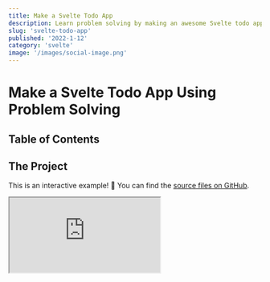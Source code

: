 ```yaml
---
title: Make a Svelte Todo App
description: Learn problem solving by making an awesome Svelte todo app as I guide you through my thought process
slug: 'svelte-todo-app'
published: '2022-1-12'
category: 'svelte'
image: '/images/social-image.png'
---
```


# Make a Svelte Todo App Using Problem Solving

## Table of Contents

## The Project

This is an interactive example! 🦄 You can find the [source files on GitHub](https://github.com/JoysOfCode/svelte-todo).

<Iframe
  title="Svelte Todo App"
  src="https://svelte-todo-list-app.netlify.app/"
/>

In the previous [Svelte For Beginners](https://joyofcode.xyz/svelte-for-beginners) post we learned Svelte fundamentals and now it's time to put what we learned into practice.

At the end I told you to go and build something but sometimes it's nice to have a friend to guide you through it. I also want to share my thought process instead of just making you do things because that's not a great way to learn and I'd rather you learn by working on things you care about.

I know from the title of the post some of you might be yawning 🥱 at the idea of yet another todo app but stick around!

This is just an excuse for us to learn more about how using Svelte might look in a real project and in another post I'm going to show you how to add tests to have more confidence your code works as expected. It's going to be awesome!

We're going to be making a todo list app based on [TodoMVC](https://todomvc.com/) which is one of my favorite examples when learning anything new because it teaches us everything we need to know about what we're trying to learn because everything you build includes creating, reading, updating and deleting content.

<blockquote>
  🖌️ Bob is here to help you out and let you know when you have to do something.
</blockquote>

<blockquote>
  🐿️ Peapod is a friend of Bob's and provides you with helpful information.
</blockquote>

## Learn From Reverse Engineering

I understand a lot of you might struggle with how to get started and I want you to know that's **normal**.

The more you work on things the more experience you have and your tool belt helps you solve more problems like Batman (ignoring striking fear in the hearts of criminals at night 🦇).

Let's say you were tasked to make something like [TodoMVC](https://todomvc.com/examples/vanilla-es6/). It might be intimidating at first but let's break everything into smaller parts. It's mostly a text input field adding what you just typed to the screen.

Focus on one step at a time. 👍️

One thing I would be distracted by is the animations when you complete a todo and notice if you double-click the todo you can edit it.

This might look complicated, right? 😱

Here is where I would open the browser developer tools with <kbd>Ctrl</kbd> + <kbd>Shift</kbd> + <kbd>I</kbd> and spend some time inspecting how it works.

<Image
  width={1053}
  height={704}
  src="/images/svelte-todo-app/todomvc-editing.webp"
  alt="TodoMVC editing a todo item"
/>

Huh? it's not bad as you thought! If you see it's just hiding the todo label and replacing it with a text input field of the same value if you're in the editing state.

This is such a great touch that might look complicated at first but if you spend time figuring out how it works you can see it's not that complicated.

Next thing I would do to learn how it works is to copy the HTML and CSS. You don't even need JavaScript because you can just use fake data in the markup.

In fact you can even disable the styles on the page by removing the `<head>` so you can focus on how it works.

If we did this before we would immediately see through the magic trick. 🪄

<Image
  width={1053}
  height={704}
  src="/images/svelte-todo-app/todomvc-without-styles.webp"
  alt="TodoMVC todo list markup without styles"
/>

This can be great fun! Instead of getting overwhelmed by everything observe how it works and write it down as a todo list (I know 🤭).

- **Add todo**
  - [ ] Input should be focused when page loads
  - [ ] Only show add todo if there are no other todos
  - [ ] After adding todo clear and focus input
  - [ ] Only show mark todos as completed if there are todos
  - [ ] Use enter to add todo
  - [ ] Mark todo as completed
  - [ ] Mark all todos as completed
  - [ ] Mark all todos as uncompleted
- **Remove todo**
  - [ ] Hovering over a todo shows the option to remove it
- **Edit todo**
  - [ ] Using **Escape** and **Enter** saves the edit
  - [ ] When focus leaves input save todo
- **Show how many todos are left**
  - [ ] Use **item** when there's a single todo and **items** for many
- **Filter todos**
  - [ ] All, Active, Completed
  - [ ] Highlight selected filter
- **Clear completed todos**
  - [ ] Show only when there is at least one completed todo
- [ ] **Add persistent storage**

## Project Setup

We're going to use [Vite](https://vitejs.dev/) which is a fast and simple build tool with a lot of presets for different frameworks so we can focus on Svelte instead of configuring things.

I'm going to be using [VS Code](https://code.visualstudio.com/) as my editor (you're going to need the [Svelte for VS Code extension](https://marketplace.visualstudio.com/items?itemName=svelte.svelte-vscode)) but you can use a web based editor like [CodeSandbox](https://codesandbox.io/) which is great if you're on a potato 🥔 — in that case just pick the Svelte preset and you're good.

🖌️ In your terminal create the Vite project and pick Svelte with TypeScript.

```shell:terminal {showLineNumbers}
npm init vite@latest
```

```shell:terminal {showLineNumbers}
✔ Project name: … svelte-todo
✔ Package name: … svelte-todo
? Select a framework: › - Use arrow-keys. Return to submit.
    vanilla
    vue
    react
    preact
    lit
❯   svelte
```

I'm going to use Svelte with TypeScript so select `svelte-ts` but it's purely optional. When you see types you can simply ignore them.

```shell:terminal {showLineNumbers}
? Select a variant: › - Use arrow-keys. Return to submit.
    svelte
❯   svelte-ts
```

Don't forget to install the packages.

```shell:terminal {showLineNumbers}
npm i
```

This is the brief rundown of the folder structure:

- **dist** is the build output (you're not going to see it until your run `npm run build`)
- **public** is where you keep your public files such as images and your favicon
- **src** is where you keep your source files

🖌️ Remove these things because we don't need them:

- **.vscode**
- **/src/assets**
- **/src/lib**

🖌️ Inside **App.svelte** remove everything.

```html:src/App.svelte {showLineNumbers}
<h1>Hello, World 👋</h1>
```

If you run the project and visit http://localhost:3000/ you should see "Hello, World 👋" on the screen. If you want you can also change the title of the page inside `index.html`.

```shell:terminal {showLineNumbers}
npm run dev
```

## Path Alias

Before we continue let's set up a **path alias** so we can import files using `$root` which means the root of our project so if you have nested imports you don't have to do `../../Component.svelte` gymnastics.

You can set up as many of path aliases as you want for example `$components`, `$styles` and so on but I prefer to keep it simple. I'm using the `$` prefix because that's what [SvelteKit](https://kit.svelte.dev/) uses.

🖌️ Change `vite.config.js`.

```js:vite.config.js {3,7-11} {showLineNumbers}
import { defineConfig } from 'vite'
import { svelte } from '@sveltejs/vite-plugin-svelte'
import path from 'path'

export default defineConfig({
  plugins: [svelte()],
  resolve: {
    alias: {
      $root: path.resolve('./src'),
    },
  },
})
```

🖌️ If you're using TypeScript we also need to let the TypeScript compiler know about this.

```json:tsconfig.json {10-13} {showLineNumbers}
{
  "extends": "@tsconfig/svelte/tsconfig.json",
  "compilerOptions": {
    "target": "esnext",
    "useDefineForClassFields": true,
    "module": "esnext",
    "resolveJsonModule": true,
    "allowJs": true,
    "checkJs": true,
    "baseUrl": ".",
    "paths": {
      "$root/*": ["./src/*"]
    }
  },
  "include": ["src/**/*.d.ts", "src/**/*.ts", "src/**/*.js", "src/**/*.svelte"]
}
```

## Global Styles

🖌️ Add a `global.css` file that includes a CSS reset, CSS variables, some utilities and focus styles.

<details>
	<summary>src/styles/global.css</summary>
	```css:src/styles/global.css {showLineNumbers}
	@import url('https://fonts.googleapis.com/css2?family=Inter:wght@300;400;700&display=swap');
	
	*,
	*::before,
	*::after {
	  margin: 0;
	  padding: 0;
	  box-sizing: border-box;
	}
	
	:root {
	  --sans-serif: 'Inter', sans-serif;
	
	  --color-bg: hsl(220, 20%, 14%);
	  --color-text: hsl(0, 0%, 2%);
	  --color-title: hsl(357, 49%, 48%);
	  --color-highlight: hsl(0, 33%, 64%);
	  --color-gray-28: hsl(0, 0%, 28%);
	  --color-gray-58: hsl(0, 0%, 58%);
	  --color-gray-90: hsl(0, 0%, 90%);
	
	  --font-24: 1.5rem;
	  --font-32: 2rem;
	  --font-80: 5rem;
	
	  --spacing-4: 0.25rem;
	  --spacing-8: 0.5rem;
	  --spacing-16: 1rem;
	
	  --shadow-1: hsl(0, 0%, 0%, 0.1);
	
	  --radius-base: 4px;
	}
	
	html,
	body {
	  height: 100%;
	}
	
	body {
	  display: grid;
	  place-content: center;
	  font-family: var(--sans-serif);
	  font-weight: 300;
	  line-height: 1.4;
	  background-color: var(--color-bg);
	  color: var(--color-text);
	}
	
	label,
	input,
	button {
	  font-family: inherit;
	  font-weight: inherit;
	  line-height: inherit;
	  color: inherit;
	}
	
	button {
	  background: none;
	  border: 0;
	  cursor: pointer;
	}
	
	.hidden {
	  visibility: hidden;
	}
	
	:focus,
	.toggle:focus + label,
	.toggle-all:focus + label {
	  box-shadow: 0 0 2px 2px var(--color-highlight);
	  outline: 0;
	}
	```
</details>

You can include the styles inside `index.html` but you wouldn't benefit from HMR (hot module reload) meaning you won't see updates instantly as you make changes so let's include the styles inside `App.svelte`.

```html:src/App.svelte {2} {showLineNumbers}
<script lang="ts">
	import '$root/styles/global.css'
</script>

<h1>Hello, World 👋</h1>
```

Path aliases are awesome! 😄

## Adding The Markup

I prefer to keep everything inside one file until it becomes hard to manage. We're going to keep everything inside `Todos.svelte` until I conveniently need to split things up for the sake of the tutorial.

First let's create a `Todos.svelte` file in `src/components` and then import it in `App.svelte`.

🖌️ Inside `Todos.svelte` add this markup.

```html:src/components/Todos.svelte {showLineNumbers}
<main>
  <h1 class="title">todos</h1>

  <section class="todos">
    <form>
      <input type="checkbox" id="toggle-all" class="toggle-all" />
      <label aria-label="Mark all as complete" for="toggle-all">
        Mark all as complete
      </label>

      <input
        id="new-todo"
        class="new-todo"
        placeholder="What needs to be done?"
        type="text"
        autofocus
      />
    </form>

    <ul class="todo-list">
      <li class="todo">
        <div class="todo-item">
          <div>
            <input id="todo" class="toggle" type="checkbox" />
            <label aria-label="Check todo" class="todo-check" for="todo" />
          </div>
          <span class="todo-text">Todo 1</span>
          <button aria-label="Remove todo" class="remove" />
        </div>

        <!-- <input class="edit" type="text" autofocus /> -->
      </li>
    </ul>

    <div class="actions">
      <span class="todo-count">0 left</span>
      <div class="filters">
        <button class="filter">All</button>
        <button class="filter">Active</button>
        <button class="filter">Completed</button>
      </div>
      <button class="clear-completed">Clear completed</button>
    </div>
  </section>
</main>
```

🖌️ Add the styles for `Todos.svelte`.

<details>
	<summary>Todos.svelte</summary>
	```html:App.svelte {showLineNumbers}
	<style>
		 /* Todos */
	
			.title {
				font-size: var(--font-80);
				font-weight: inherit;
				text-align: center;
				color: var(--color-title);
			}
		
			.todos {
				--width: 500px;
				--todos-bg: hsl(0 0% 98%);
				--todos-text: hsl(220 20% 14%);
		
				width: var(--width);
				color: var(--todos-text);
				background-color: var(--todos-bg);
				border-radius: var(--radius-base);
				border: 1px solid var(--color-gray-90);
				box-shadow: 0 0 4px var(--shadow-1);
			}
		
			.todo-list {
				list-style: none;
			}
		
			.actions {
				position: relative;
				display: flex;
				align-items: center;
				justify-content: space-between;
				padding: var(--spacing-8) var(--spacing-16);
				font-size: 0.9rem;
				border-top: 1px solid var(--color-gray-90);
			}
		
			.actions:before {
				content: '';
				height: 40px;
				position: absolute;
				right: 0;
				bottom: 0;
				left: 0;
				box-shadow: 0 1px 1px hsla(0, 0%, 0%, 0.2), 0 8px 0 -3px hsl(0, 0%, 96%),
					0 9px 1px -3px hsla(0, 0%, 0%, 0.2), 0 16px 0 -6px hsl(0, 0%, 96%),
					0 17px 2px -6px hsla(0, 0%, 0%, 0.2);
				z-index: -1;
			}
		
			/* Add todo */
		
			.toggle-all {
				width: 1px;
				height: 1px;
				position: absolute;
				opacity: 0;
			}
		
			.toggle-all + label {
				position: absolute;
				font-size: 0;
			}
		
			.toggle-all + label:before {
				content: '❯';
				display: block;
				padding: var(--spacing-16);
				font-size: var(--font-24);
				color: var(--color-gray-58);
				transform: rotate(90deg);
			}
		
			.toggle-all:checked + label:before {
				color: var(--color-gray-28);
			}
		
			.new-todo {
				width: 100%;
				padding: var(--spacing-16);
				padding-left: 60px;
				font-size: var(--font-24);
				border: none;
				border-bottom: 1px solid var(--shadow-1);
			}
		
			/* Todo */
		
			.todo {
				font-size: var(--font-24);
				font-weight: 400;
				border-bottom: 1px solid #ededed;
			}
		
			.todo:last-child {
				border-bottom: none;
			}
		
			.todo-check,
			.todo-text {
				display: block;
				padding: var(--spacing-16);
				color: var(--color-gray-28);
				transition: color 0.4s;
			}
		
			.todo-check {
				border-radius: 100%;
			}
		
			.completed {
				color: var(--color-gray-58);
				text-decoration: line-through;
			}
		
			.todo-item {
				position: relative;
				display: flex;
				align-items: center;
				padding: 0 var(--spacing-8);
			}
		
			.editing .todo-item {
				display: none;
			}
		
			.edit {
				width: 100%;
				padding: var(--spacing-8);
				font-size: var(--font-24);
				border: 1px solid #999;
				border-radius: var(--radius-base);
				box-shadow: inset 0 -1px 5px 0 var(--shadow-1);
			}
		
			.toggle {
				position: absolute;
				top: 26px;
				left: 13px;
				transform: scale(2);
				opacity: 0;
			}
		
			.toggle + label {
				background-image: url('data:image/svg+xml;utf8,%3Csvg%20xmlns%3D%22http%3A//www.w3.org/2000/svg%22%20width%3D%2240%22%20height%3D%2240%22%20viewBox%3D%22-10%20-18%20100%20135%22%3E%3Ccircle%20cx%3D%2250%22%20cy%3D%2250%22%20r%3D%2250%22%20fill%3D%22none%22%20stroke%3D%22%23949494%22%20stroke-width%3D%223%22/%3E%3C/svg%3E');
				background-repeat: no-repeat;
				background-position: 84% 50%;
			}
		
			.toggle:checked + label {
				background-image: url('data:image/svg+xml;utf8,%3Csvg%20xmlns%3D%22http%3A%2F%2Fwww.w3.org%2F2000%2Fsvg%22%20width%3D%2240%22%20height%3D%2240%22%20viewBox%3D%22-10%20-18%20100%20135%22%3E%3Ccircle%20cx%3D%2250%22%20cy%3D%2250%22%20r%3D%2250%22%20fill%3D%22none%22%20stroke%3D%22%2359A193%22%20stroke-width%3D%223%22%2F%3E%3Cpath%20fill%3D%22%233EA390%22%20d%3D%22M72%2025L42%2071%2027%2056l-4%204%2020%2020%2034-52z%22%2F%3E%3C%2Fsvg%3E');
			}
		
			.remove {
				display: none;
				margin-left: auto;
				font-size: var(--font-32);
				color: var(--color-gray-58);
				transition: color 0.2s ease-out;
			}
		
			.remove:hover {
				color: var(--color-highlight);
			}
		
			.remove:after {
				content: '×';
			}
		
			.todo:hover .remove {
				display: block;
			}
		
			/* Filters */
		
			.filters {
				display: flex;
				gap: var(--spacing-4);
				list-style: none;
			}
		
			.filter {
				text-transform: capitalize;
				padding: var(--spacing-4) var(--spacing-8);
				border: 1px solid transparent;
				border-radius: var(--radius-base);
			}
		
			.filter:hover {
				border: 1px solid var(--color-highlight);
			}
		
			.selected {
				border-color: var(--color-highlight);
			}
		</style>
	```
</details>

🖌️ Update `App.svelte`.

```html:App.svelte {2,6} {showLineNumbers}
<script lang="ts">
  import Todos from '$root/components/Todos.svelte'
  import '$root/styles/global.css'
</script>

<Todos />
```

I named the sections in the styles so it's easier for you to know what to move later into components.

If you notice we already checked some of the items from the list such as the input being focused when the page loads and because we're using a `<form>` we can use <kbd>Enter</kbd> to submit.

The use of `autofocus` is discouraged because it's bad for accessibility but in this case we only have one area of the page we're using.

If you're using a linter and your editor is complaining at you for using `autofocus` as it should you can disable the rule.

```html:App.svelte {showLineNumbers}
<!-- svelte-ignore a11y-autofocus -->
<input class="edit" type="text" autofocus />
```

## Showing List of Todos

🖌️ Let's use some fake data inside `Todos.svelte` to have something to work with and loop over the todo list.

```html:src/components/Todos.svelte {2,4-10,33-55} {showLineNumbers}
<script lang="ts">
	import type { ITodo } from '$root/types/todo'

  // state
  let todos: ITodo[] = [
    { id: '1e4a59703af84', text: 'Todo 1', completed: true },
    { id: '9e09bcd7b9349', text: 'Todo 2', completed: false },
    { id: '9e4273a51a37c', text: 'Todo 3', completed: false },
    { id: '53ae48bf605cc', text: 'Todo 4', completed: false },
  ]
</script>

<main>
  <h1 class="title">todos</h1>

  <section class="todos">
    <form>
      <input type="checkbox" id="toggle-all" class="toggle-all" />
      <label aria-label="Mark all as complete" for="toggle-all">
        Mark all as complete
      </label>

      <input
        id="new-todo"
        class="new-todo"
        placeholder="What needs to be done?"
        type="text"
        autofocus
      />
    </form>

    <ul class="todo-list">
      {#each todos as todo (todo.id)}
        <li class="todo">
          <div class="todo-item">
            <div>
              <input
                checked={todo.completed}
                id="todo"
                class="toggle"
                type="checkbox"
              />
              <label
								aria-label="Check todo"
								class="todo-check"
								for="todo"
							/>
            </div>
            <span class="todo-text">{todo.text}</span>
            <button aria-label="Remove todo" class="remove" />
          </div>

          <!-- <input class="edit" type="text" autofocus /> -->
        </li>
      {/each}
    </ul>

    <div class="actions">
      <span class="todo-count">0 left</span>
      <div class="filters">
        <button class="filter">All</button>
        <button class="filter">Active</button>
        <button class="filter">Completed</button>
      </div>
      <button class="clear-completed">Clear completed</button>
    </div>
  </section>
</main>

<!-- ... -->
```

🖌️ Create the types in `src/types/todo.ts`.

```ts:src/types/todo.ts {showLineNumbers}
export interface ITodo {
  id: string
  text: string
  completed: boolean
}
```

If you don't want to use TypeScript just ignore the types! 👍️

<Image
  width={946}
  height={672}
  src="/images/svelte-todo-app/todos-list.webp"
  alt="Showing list of todo items"
/>

You should see a list of todo items.

If you want to you can add `$: console.log(todos)` inside `Todos.svelte` to see the values update when you change them so it's easier to see what's going on in the future.

## Adding Todo Items

🖌️ First let's create a `AddTodo.svelte` file in `src/components` and move the markup and styles for it from `Todos.svelte`.

```html:src/components/AddTodo.svelte {showLineNumbers}
<form>
  <input type="checkbox" id="toggle-all" class="toggle-all" />
  <label aria-label="Mark all as complete" for="toggle-all">
    Mark all as complete
  </label>

  <input
    id="new-todo"
    class="new-todo"
    placeholder="What needs to be done?"
    type="text"
    autofocus
  />
</form>

<style>
  .toggle-all {
    width: 1px;
    height: 1px;
    position: absolute;
    opacity: 0;
  }

  .toggle-all + label {
    position: absolute;
    font-size: 0;
  }

  .toggle-all + label:before {
    content: '❯';
    display: block;
    padding: var(--spacing-16);
    font-size: var(--font-24);
    color: var(--color-gray-58);
    transform: rotate(90deg);
  }

  .toggle-all:checked + label:before {
    color: var(--color-gray-28);
  }

  .new-todo {
    width: 100%;
    padding: var(--spacing-16);
    padding-left: 60px;
    font-size: var(--font-24);
    border: none;
    border-bottom: 1px solid var(--shadow-1);
  }
</style>
```

`AddTodo.svelte` is going take a couple of props:

- **addTodo** function that takes a todo and updates the todo list in
- **toggleCompleted** function that's going to toggle the completion of the todos
- **todosAmount** so we know the todos count to show and hide marking the todos as completed

We're also going to use `todosAmount` to show the information and options for the todo items only if there are todo items.

Parts of our application depend on the same values such as `todos` and `todosAmount` but in the future you can use a Svelte store if you want.

🖌️ Let's keep it simple and define what we need inside `Todos.svelte` and simply pass the props to `AddTodo.svelte`.

```html:src/components/Todos.svelte {4,14-39,45,47,83} {showLineNumbers}
<script lang="ts">
  import type { ITodo } from '$root/types/todo'

  import AddTodo from './AddTodo.svelte'

  // state
  let todos: ITodo[] = [
    { id: '1e4a59703af84', text: 'Todo 1', completed: true },
    { id: '9e09bcd7b9349', text: 'Todo 2', completed: false },
    { id: '9e4273a51a37c', text: 'Todo 3', completed: false },
    { id: '53ae48bf605cc', text: 'Todo 4', completed: false },
  ]

  // computed
  $: todosAmount = todos.length

  // methods
  function generateRandomId(): string {
		return Math.random().toString(16).slice(2)
  }

  function addTodo(todo: string): void {
    let newTodo: ITodo = {
      id: generateRandomId(),
      text: todo,
      completed: false,
    }
    todos = [...todos, newTodo]
  }

  function toggleCompleted(event: MouseEvent): void {
    let { checked } = event.target as HTMLInputElement

    todos = todos.map((todo) => ({
      ...todo,
      completed: checked,
    }))
  }
</script>

<main>
  <h1 class="title">todos</h1>

  <section class="todos">
    <AddTodo {addTodo} {toggleCompleted} {todosAmount} />

    {#if todosAmount}
      <ul class="todo-list">
        {#each todos as todo (todo.id)}
          <li class="todo">
            <div class="todo-item">
              <div>
                <input
                  checked={todo.completed}
                  id="todo"
                  class="toggle"
                  type="checkbox"
                />
                <label
                  aria-label="Check todo"
                  class="todo-check"
                  for="todo"
                />
              </div>
              <span class="todo-text">{todo.text}</span>
              <button aria-label="Remove todo" class="remove" />
            </div>

            <!-- <input class="edit" type="text" autofocus /> -->
          </li>
        {/each}
      </ul>

      <div class="actions">
        <span class="todo-count">0 left</span>
        <div class="filters">
          <button class="filter">All</button>
          <button class="filter">Active</button>
          <button class="filter">Completed</button>
        </div>
        <button class="clear-completed">Clear completed</button>
      </div>
    {/if}
  </section>
</main>

<!-- ... -->
```

We're going to bind the input value to `todo` so we can clear the input after we submit a todo with `handleSubmit`.

The form right now submits and reloads the page so we need to prevent the default behavior and we don't want to show the option to mark todos as completed if there are no todos.

🖌️ Update `AddTodo.svelte`.

```html:src/components/AddTodo.svelte {1-16,18,19,21,29,32} {showLineNumbers}
<script lang="ts">
  type AddTodoType = (todo: string) => void
  type ToggleCompletedType = (event: MouseEvent) => void
  type TodosAmountType = number

  export let addTodo: AddTodoType
  export let toggleCompleted: ToggleCompletedType
  export let todosAmount: TodosAmountType

  let todo = ''

  function handleSubmit() {
    addTodo(todo)
    todo = ''
  }
</script>

<form on:submit|preventDefault={handleSubmit}>
	{#if todosAmount > 0}
    <input
      on:click={toggleCompleted}
      type="checkbox"
      id="toggle-all"
      class="toggle-all"
    />
	  <label aria-label="Mark all as complete" for="toggle-all">
	    Mark all as complete
	  </label>
	{/if}

  <input
		bind:value={todo}
    id="new-todo"
    class="new-todo"
    placeholder="What needs to be done?"
    type="text"
    autofocus
  />
</form>

<!-- ... -->
```

That's it! 🥳

## Completing Todo Items

Before we create the `Todo.svelte` component we need to create the methods inside `Todos.svelte` we're going to pass as props:

- **todo** is going to be passed from looping over the todo list
- **completeTodo** function that's going to take the `id` of the todo and toggle it's completion

🖌️ Update `Todos.svelte`.

```html:src/components/Todos.svelte {5,41-48,60} {showLineNumbers}
<script lang="ts">
  import type { ITodo } from '$root/types/todo'

  import AddTodo from './AddTodo.svelte'
  import Todo from './Todo.svelte'

  // state
  let todos: ITodo[] = [
    { id: '1e4a59703af84', text: 'Todo 1', completed: true },
    { id: '9e09bcd7b9349', text: 'Todo 2', completed: false },
    { id: '9e4273a51a37c', text: 'Todo 3', completed: false },
    { id: '53ae48bf605cc', text: 'Todo 4', completed: false },
  ]

  // computed
  $: todosAmount = todos.length

  // methods
  function generateRandomId(): string {
    return Math.random().toString(16).slice(2)
  }

  function addTodo(todo: string): void {
    let newTodo: ITodo = {
      id: generateRandomId(),
      text: todo,
      completed: false,
    }
    todos = [...todos, newTodo]
  }

  function toggleCompleted(event: MouseEvent): void {
    let { checked } = event.target as HTMLInputElement

    todos = todos.map((todo) => ({
      ...todo,
      completed: checked,
    }))
  }

  function completeTodo(id: string): void {
    todos = todos.map((todo) => {
      if (todo.id === id) {
        todo.completed = !todo.completed
      }
      return todo
    })
  }
</script>

<main>
  <h1 class="title">todos</h1>

  <section class="todos">
    <AddTodo {addTodo} {toggleCompleted} {todosAmount} />

    {#if todosAmount}
      <ul class="todo-list">
        {#each todos as todo (todo.id)}
          <Todo {todo} {completeTodo} />
        {/each}
      </ul>

      <div class="actions">
        <span class="todo-count">0 left</span>
        <div class="filters">
          <button class="filter">All</button>
          <button class="filter">Active</button>
          <button class="filter">Completed</button>
        </div>
        <button class="clear-completed">Clear completed</button>
      </div>
    {#if}
  </section>
</main>

<!-- ... -->
```

🖌️ Create a `Todo.svelte` file under `src/components` and move the markup and styles from `Todos.svelte` there and add the props along with types.

```html:src/components/Todo.svelte {showLineNumbers}
<script lang="ts">
  import type { ITodo } from '$root/types/todo'

  type CompleteTodoType = (id: string) => void

  export let todo: ITodo
  export let completeTodo: CompleteTodoType
</script>

<li class="todo">
  <div class="todo-item">
    <div>
      <input
        checked={todo.completed}
        id="todo"
        class="toggle"
        type="checkbox"
      />
      <label
				aria-label="Check todo"
				class="todo-check"
				for="todo"
			/>
    </div>
    <span class="todo-text">{todo.text}</span>
    <button aria-label="Remove todo" class="remove" />
  </div>

  <!-- <input class="edit" type="text" autofocus /> -->
</li>

<style>
  .todo {
    font-size: var(--font-24);
    font-weight: 400;
    border-bottom: 1px solid #ededed;
  }

  .todo:last-child {
    border-bottom: none;
  }

  .todo-check,
  .todo-text {
    display: block;
    padding: var(--spacing-16);
    color: var(--color-gray-28);
    transition: color 0.4s;
  }

  .todo-check {
    border-radius: 100%;
  }

  .completed {
    color: var(--color-gray-58);
    text-decoration: line-through;
  }

  .todo-item {
    position: relative;
    display: flex;
    align-items: center;
    padding: 0 var(--spacing-8);
  }

  .editing .todo-item {
    display: none;
  }

  .edit {
    width: 100%;
    padding: var(--spacing-8);
    font-size: var(--font-24);
    border: 1px solid #999;
    border-radius: var(--radius-base);
    box-shadow: inset 0 -1px 5px 0 var(--shadow-1);
  }

  .toggle {
    position: absolute;
    top: 26px;
    left: 13px;
    transform: scale(2);
    opacity: 0;
  }

  .toggle + label {
    background-image: url('data:image/svg+xml;utf8,%3Csvg%20xmlns%3D%22http%3A//www.w3.org/2000/svg%22%20width%3D%2240%22%20height%3D%2240%22%20viewBox%3D%22-10%20-18%20100%20135%22%3E%3Ccircle%20cx%3D%2250%22%20cy%3D%2250%22%20r%3D%2250%22%20fill%3D%22none%22%20stroke%3D%22%23949494%22%20stroke-width%3D%223%22/%3E%3C/svg%3E');
    background-repeat: no-repeat;
    background-position: 84% 50%;
  }

  .toggle:checked + label {
    background-image: url('data:image/svg+xml;utf8,%3Csvg%20xmlns%3D%22http%3A%2F%2Fwww.w3.org%2F2000%2Fsvg%22%20width%3D%2240%22%20height%3D%2240%22%20viewBox%3D%22-10%20-18%20100%20135%22%3E%3Ccircle%20cx%3D%2250%22%20cy%3D%2250%22%20r%3D%2250%22%20fill%3D%22none%22%20stroke%3D%22%2359A193%22%20stroke-width%3D%223%22%2F%3E%3Cpath%20fill%3D%22%233EA390%22%20d%3D%22M72%2025L42%2071%2027%2056l-4%204%2020%2020%2034-52z%22%2F%3E%3C%2Fsvg%3E');
  }

  .remove {
    display: none;
    margin-left: auto;
    font-size: var(--font-32);
    color: var(--color-gray-58);
    transition: color 0.2s ease-out;
  }

  .remove:hover {
    color: var(--color-highlight);
  }

  .remove:after {
    content: '×';
  }

  .todo:hover .remove {
    display: block;
  }
</style>
```

Inside `Todo.svelte` we're going to listen for changes when a user checks the checkbox and mark the todo as completed by passing the todo `id` to `completeTodo`.

We're also going to use the `class:` directive to apply a `.completed` class if the todo is completed.

<blockquote>
  🐿️ If you're wondering about why we use the anonymous function `() =>
  completeTodo(todo.id)` syntax and not just invoke `completeTodo(todo.id)` it's
  because it would invoke the function immediately and run only once.
</blockquote>

🖌️ Update `Todo.svelte` to reflect the changes.

```html:src/components/Todo.svelte {14,26} {showLineNumbers}
<script lang="ts">
  import type { ITodo } from '$root/types/todo'

  type CompleteTodoType = (id: string) => void

  export let todo: ITodo
  export let completeTodo: CompleteTodoType
</script>

<li class="todo">
  <div class="todo-item">
    <div>
      <input
        on:change={() => completeTodo(todo.id)}
        checked={todo.completed}
        id="todo"
        class="toggle"
        type="checkbox"
      />
      <label
				aria-label="Check todo"
				class="todo-check"
				for="todo"
			/>
    </div>
    <span class:completed={todo.completed} class="todo-text">
      {todo.text}
    </span>
    <button aria-label="Remove todo" class="remove" />
  </div>

  <!-- <input class="edit" type="text" autofocus /> -->
</li>

<!-- ... -->
```

That's it, great job! 👍️

## Removing Todo Items

🖌️ Inside `Todos.svelte` add the method for removing the todo and pass it to `Todo.svelte`.

```html:src/components/Todos.svelte {50-52,64} {showLineNumbers}
<script lang="ts">
  import type { ITodo } from '$root/types/todo'

  import AddTodo from './AddTodo.svelte'
  import Todo from './Todo.svelte'

  // state
  let todos: ITodo[] = [
    { id: '1e4a59703af84', text: 'Todo 1', completed: true },
    { id: '9e09bcd7b9349', text: 'Todo 2', completed: false },
    { id: '9e4273a51a37c', text: 'Todo 3', completed: false },
    { id: '53ae48bf605cc', text: 'Todo 4', completed: false },
  ]

  // computed
  $: todosAmount = todos.length

  // methods
  function generateRandomId(): string {
    return Math.random().toString(16).slice(2)
  }

  function addTodo(todo: string): void {
    let newTodo: ITodo = {
      id: generateRandomId(),
      text: todo,
      completed: false,
    }
    todos = [...todos, newTodo]
  }

  function toggleCompleted(event: MouseEvent): void {
    let { checked } = event.target as HTMLInputElement

    todos = todos.map((todo) => ({
      ...todo,
      completed: checked,
    }))
  }

  function completeTodo(id: string): void {
    todos = todos.map((todo) => {
      if (todo.id === id) {
        todo.completed = !todo.completed
      }
      return todo
    })
  }

  function removeTodo(id: string): void {
    todos = todos.filter((todo) => todo.id !== id)
  }
</script>

<main>
  <h1 class="title">todos</h1>

  <section class="todos">
    <AddTodo {addTodo} {toggleCompleted} {todosAmount} />

    {#if todosAmount}
      <ul class="todo-list">
        {#each todos as todo (todo.id)}
          <Todo {todo} {completeTodo} {removeTodo} />
        {/each}
      </ul>

      <div class="actions">
        <span class="todo-count">0 left</span>
        <div class="filters">
          <button class="filter">All</button>
          <button class="filter">Active</button>
          <button class="filter">Completed</button>
        </div>
        <button class="clear-completed">Clear completed</button>
      </div>
    {/if}
  </section>
</main>

<!-- ... -->
```

🖌️ In `Todo.svelte` we need to take in the prop and wire up the event to the button.

```html:src/components/Todo.svelte {5,9,29} {showLineNumbers}
<script lang="ts">
  import type { ITodo } from '$root/types/todo'

  type CompleteTodoType = (id: string) => void
  type RemoveTodoType = (id: string) => void

  export let todo: ITodo
  export let completeTodo: CompleteTodoType
  export let removeTodo: RemoveTodoType
</script>

<li class="todo">
  <div class="todo-item">
    <div>
      <input
        on:change={() => completeTodo(todo.id)}
        checked={todo.completed}
        id="todo"
        class="toggle"
        type="checkbox"
      />
      <label aria-label="Check todo" class="todo-check" for="todo" />
    </div>
    <span class:completed={todo.completed} class="todo-text">
      {todo.text}
    </span>
    <button
      aria-label="Remove todo"
      on:click={() => removeTodo(todo.id)}
      class="remove"
    />
  </div>

  <!-- <input class="edit" type="text" autofocus /> -->
</li>

<!-- ... -->
```

That's it! 🥳

## Editing Todo Items

I'm surprised how many posts and tutorials show you the steps up to now but ignore the most important part which is editing the todo but I'm never going to give you up, let you down, run around and desert you.

We're going to create a function that takes in the todo `id` to find the todo and a `newTodo` text to replace it's content.

🖌️ Inside `Todos.svelte` we need to add the `editTodo` method and pass it to `Todo.svelte`.

```html:src/components/Todos.svelte {54-57,69} {showLineNumbers}
<script lang="ts">
  import type { ITodo } from '$root/types/todo'

	import AddTodo from './AddTodo.svelte'
  import Todo from './Todo.svelte'

  // state
  let todos: ITodo[] = [
    { id: '1e4a59703af84', text: 'Todo 1', completed: true },
    { id: '9e09bcd7b9349', text: 'Todo 2', completed: false },
    { id: '9e4273a51a37c', text: 'Todo 3', completed: false },
    { id: '53ae48bf605cc', text: 'Todo 4', completed: false },
  ]

  // computed
  $: todosAmount = todos.length

  // methods
  function generateRandomId(): string {
    return Math.random().toString(16).slice(2)
  }

  function addTodo(todo: string): void {
    let newTodo: ITodo = {
      id: generateRandomId(),
      text: todo,
      completed: false,
    }
    todos = [...todos, newTodo]
  }

  function toggleCompleted(event: MouseEvent): void {
    let { checked } = event.target as HTMLInputElement

    todos = todos.map((todo) => ({
      ...todo,
      completed: checked,
    }))
  }

  function completeTodo(id: string): void {
    todos = todos.map((todo) => {
      if (todo.id === id) {
        todo.completed = !todo.completed
      }
      return todo
    })
  }

  function removeTodo(id: string): void {
    todos = todos.filter((todo) => todo.id !== id)
  }

  function editTodo(id: string, newTodo: string): void {
    let currentTodo = todos.findIndex((todo) => todo.id === id)
    todos[currentTodo].text = newTodo
  }
</script>

<main>
  <h1 class="title">todos</h1>

  <section class="todos">
    <AddTodo {addTodo} {toggleCompleted} {todosAmount} />

    {#if todosAmount}
      <ul class="todo-list">
        {#each todos as todo (todo.id)}
          <Todo {todo} {completeTodo} {removeTodo} {editTodo} />
        {/each}
      </ul>

      <div class="actions">
        <span class="todo-count">0 left</span>
        <div class="filters">
          <button class="filter">All</button>
          <button class="filter">Active</button>
          <button class="filter">Completed</button>
        </div>
        <button class="clear-completed">Clear completed</button>
      </div>
    {/if}
  </section>
</main>

<!-- ... -->
```

For editing the todo item we're going to have an `editing` state and `toggleEdit` function together with a couple of methods for handling updating the todo:

- **handleEdit** is going to be responsible for editing the todo and registering if the user pressed <kbd>Escape</kbd> or <kbd>Enter</kbd> to handle those scenarios
- **handleBlur** is going to save the todo when the input loses focus which is the **blur** event

The `<li>` is going to have a `class:editing` directive and a `dblclick` event listener on the span to toggle editing mode and conditionally show the editing input element based on if `editing` is true with the `keydown` and `blur` event listeners.

🖌️ Update `Todo.svelte`.

```html:src/components/Todo.svelte {13-42,45,58,71-80} {showLineNumbers}
<script lang="ts">
  import type { ITodo } from '$root/types/todo'

  type CompleteTodoType = (id: string) => void
  type RemoveTodoType = (id: string) => void
  type EditTodoType = (id: string, newTodo: string) => void

  export let todo: ITodo
  export let completeTodo: CompleteTodoType
  export let removeTodo: RemoveTodoType
  export let editTodo: EditTodoType

  let editing = false

  function toggleEdit() {
    editing = true
  }

  function handleEdit(event: KeyboardEvent, id: string) {
    let pressedKey = event.key
    let targetElement = event.target as HTMLInputElement
    let newTodo = targetElement.value

    switch (pressedKey) {
      case 'Escape':
        targetElement.blur()
        break
      case 'Enter':
        editTodo(id, newTodo)
        targetElement.blur()
        break
    }
  }

  function handleBlur(event: FocusEvent, id: string) {
    let targetElement = event.target as HTMLInputElement
    let newTodo = targetElement.value

    editTodo(id, newTodo)
    targetElement.blur()
    editing = false
  }
</script>

<li class:editing class="todo">
  <div class="todo-item">
    <div>
      <input
        on:change={() => completeTodo(todo.id)}
        checked={todo.completed}
        id="todo"
        class="toggle"
        type="checkbox"
      />
      <label aria-label="Check todo" class="todo-check" for="todo" />
    </div>
    <span
      on:dblclick={toggleEdit}
      class:completed={todo.completed}
      class="todo-text"
    >
      {todo.text}
    </span>
    <button
      aria-label="Remove todo"
      on:click={() => removeTodo(todo.id)}
      class="remove"
    />
  </div>

  {#if editing}
    <input
      on:keydown={(event) => handleEdit(event, todo.id)}
      on:blur={(event) => handleBlur(event, todo.id)}
      class="edit"
      type="text"
      value={todo.text}
      autofocus
    />
  {/if}
</li>

<!-- ... -->
```

We're done with a large part of the project so congrats if you made it so far! 🥳

That wasn't so bad, right? I spent a lot more time on this than you have so far so don't feel like everything should make sense because it never does until you get your hands dirty.

## Showing Todos Left

To see how many incomplete todos there are we're going to have a computed property `incompleteTodos` inside `Todos.svelte` and send it as a prop to `TodosLeft.svelte`.

🖌️ Update `Todos.svelte`.

```html:src/components/Todos.svelte {6,18,76} {showLineNumbers}
<script lang="ts">
  import type { ITodo } from '$root/types/todo'

	import AddTodo from './AddTodo.svelte'
  import Todo from './Todo.svelte'
  import TodosLeft from './TodosLeft.svelte'

  // state
  let todos: ITodo[] = [
    { id: '1e4a59703af84', text: 'Todo 1', completed: true },
    { id: '9e09bcd7b9349', text: 'Todo 2', completed: false },
    { id: '9e4273a51a37c', text: 'Todo 3', completed: false },
    { id: '53ae48bf605cc', text: 'Todo 4', completed: false },
  ]

  // computed
  $: todosAmount = todos.length
  $: incompleteTodos = todos.filter((todo) => !todo.completed).length

  // methods
  function generateRandomId(): string {
    return Math.random().toString(16).slice(2)
  }

  function addTodo(todo: string): void {
    let newTodo: ITodo = {
      id: generateRandomId(),
      text: todo,
      completed: false,
    }
    todos = [...todos, newTodo]
  }

  function toggleCompleted(event: MouseEvent): void {
    let { checked } = event.target as HTMLInputElement

    todos = todos.map((todo) => ({
      ...todo,
      completed: checked,
    }))
  }

  function completeTodo(id: string): void {
    todos = todos.map((todo) => {
      if (todo.id === id) {
        todo.completed = !todo.completed
      }
      return todo
    })
  }

  function removeTodo(id: string): void {
    todos = todos.filter((todo) => todo.id !== id)
  }

  function editTodo(id: string, newTodo: string): void {
    let currentTodo = todos.findIndex((todo) => todo.id === id)
    todos[currentTodo].text = newTodo
  }
</script>

<main>
  <h1 class="title">todos</h1>

  <section class="todos">
    <AddTodo {addTodo} {toggleCompleted} {todosAmount} />

    {#if todosAmount}
      <ul class="todo-list">
        {#each todos as todo (todo.id)}
          <Todo {todo} {completeTodo} {removeTodo} {editTodo} />
        {/each}
      </ul>

      <div class="actions">
        <TodosLeft {incompleteTodos} />
        <div class="filters">
          <button class="filter">All</button>
          <button class="filter">Active</button>
          <button class="filter">Completed</button>
        </div>
        <button class="clear-completed">Clear completed</button>
      </div>
    {/if}
  </section>
</main>

<!-- ... -->
```

🖌️ Create `TodosLeft.svelte` inside `src/components`.

```html:src/components/TodosLeft.svelte {showLineNumbers}
<script lang="ts">
  export let incompleteTodos: number
</script>

<span class="todo-count">
  {incompleteTodos}
  {incompleteTodos === 1 ? 'item' : 'items'} left
</span>
```

Awesome! 👍️

## Filtering Todo Items

There's three filters we have which is **all**, **active**, and **completed**. We should keep track of the currently selected filter inside `selectedFilter` and set the filter using a function `setFilter`.

When the filter changes we could have a computed property `filteredTodos` which is responsible for filtering the todos.

🖌️ Let's quickly add the `FiltersType` so we can use it.

```ts:src/types/todo.ts {7} {showLineNumbers}
export interface ITodo {
  id: string
  text: string
  completed: boolean
}

export type FiltersType = 'all' | 'active' | 'completed'
```

🖌️ Update `Todos.svelte`.

```html:src/components/Todos.svelte {2,7,17,22,65-78,89,96} {showLineNumbers}
<script lang="ts">
  import type { FiltersType, ITodo } from '$root/types/todo'

  import AddTodo from './AddTodo.svelte'
  import Todo from './Todo.svelte'
  import TodosLeft from './TodosLeft.svelte'
  import FilterTodos from './FilterTodos.svelte'

  // state
  let todos: ITodo[] = [
    { id: '1e4a59703af84', text: 'Todo 1', completed: true },
    { id: '9e09bcd7b9349', text: 'Todo 2', completed: false },
    { id: '9e4273a51a37c', text: 'Todo 3', completed: false },
    { id: '53ae48bf605cc', text: 'Todo 4', completed: false },
  ]

  let selectedFilter: FiltersType = 'all'

  // computed
  $: todosAmount = todos.length
  $: incompleteTodos = todos.filter((todo) => !todo.completed).length
  $: filteredTodos = filterTodos(todos, selectedFilter)

  // methods
  function generateRandomId(): string {
    return Math.random().toString(16).slice(2)
  }

  function addTodo(todo: string): void {
    let newTodo: ITodo = {
      id: generateRandomId(),
      text: todo,
      completed: false,
    }
    todos = [...todos, newTodo]
  }

  function toggleCompleted(event: MouseEvent): void {
    let { checked } = event.target as HTMLInputElement

    todos = todos.map((todo) => ({
      ...todo,
      completed: checked,
    }))
  }

  function completeTodo(id: string): void {
    todos = todos.map((todo) => {
      if (todo.id === id) {
        todo.completed = !todo.completed
      }
      return todo
    })
  }

  function removeTodo(id: string): void {
    todos = todos.filter((todo) => todo.id !== id)
  }

  function editTodo(id: string, newTodo: string): void {
    let currentTodo = todos.findIndex((todo) => todo.id === id)
    todos[currentTodo].text = newTodo
  }

  function setFilter(newFilter: FiltersType): void {
    selectedFilter = newFilter
  }

  function filterTodos(todos: ITodo[], filter: FiltersType): ITodo[] {
    switch (filter) {
      case 'all':
        return todos
      case 'active':
        return todos.filter((todo) => !todo.completed)
      case 'completed':
        return todos.filter((todo) => todo.completed)
    }
  }
</script>

<main>
  <h1 class="title">todos</h1>

  <section class="todos">
    <AddTodo {addTodo} {toggleCompleted} {todosAmount} />

    {#if todosAmount}
      <ul class="todo-list">
        {#each filteredTodos as todo (todo.id)}
          <Todo {todo} {completeTodo} {removeTodo} {editTodo} />
        {/each}
      </ul>

      <div class="actions">
        <TodosLeft {incompleteTodos} />
        <FilterTodos {selectedFilter} {setFilter} />
        <button class="clear-completed">Clear completed</button>
      </div>
    {/if}
  </section>
</main>

<!-- ... -->
```

Now the computed value of `filteredTodos` is in charge of showing the todos.

🖌️ Move the markup and styles for filters outside of `Todos.svelte` into a new file `FilterTodos.svelte` and include the props.

```html:src/components/FilterTodos.svelte {showLineNumbers}
<script lang="ts">
  import type { FiltersType } from '$root/types/todo'

  type SetFilterType = (newFilter: string) => void

  export let selectedFilter: FiltersType
  export let setFilter: SetFilterType
</script>

<div class="filters">
  <button class="filter">All</button>
  <button class="filter">Active</button>
  <button class="filter">Completed</button>
</div>

<style>
  .filters {
    display: flex;
    gap: var(--spacing-4);
    list-style: none;
  }

  .filter {
    text-transform: capitalize;
    padding: var(--spacing-4) var(--spacing-8);
    border: 1px solid transparent;
    border-radius: var(--radius-base);
  }

  .filter:hover {
    border: 1px solid var(--color-highlight);
  }

  .selected {
    border-color: var(--color-highlight);
  }
</style>
```

Instead of repeating the markup and adding logic for every `<button>` we can create a list of filters and loop over those.

Each `<button>` is going to have a `click` event listener and `class:selected` directive so we can apply the `.selected` class to the currently selected filter.

```html:src/components/FilterTodos.svelte {9,13-21} {showLineNumbers}
<script lang="ts">
  import type { FiltersType } from '$root/types/todo'

  type SetFilterType = (newFilter: string) => void

  export let selectedFilter: FiltersType
  export let setFilter: SetFilterType

	let filters = ['all', 'active', 'completed']
</script>

<div class="filters">
  {#each filters as filter}
    <button
      on:click={() => setFilter(filter)}
      class:selected={selectedFilter === filter}
      class="filter"
    >
      {filter}
    </button>
  {/each}
</div>

<!-- ... -->
```

Awesome, that's it! 👍️ You should be able now to filter the list of todos so give it a try.

## Clearing Completed Todos

You're almost done! 😄 For the last part we need to clear the completed todos.

🖌️ Inside `Todos.svelte` add a computed value `completedTodos` and a `clearCompleted` function we're going pass as props to `ClearTodos.svelte`.

```html:src/components/Todos.svelte {8,24,82-84,103} {showLineNumbers}
<script lang="ts">
  import type { FiltersType, ITodo } from '$root/types/todo'

  import AddTodo from './AddTodo.svelte'
  import Todo from './Todo.svelte'
  import TodosLeft from './TodosLeft.svelte'
  import FilterTodos from './FilterTodos.svelte'
  import ClearTodos from './ClearTodos.svelte'

  // state
  let todos: ITodo[] = [
    { id: '1e4a59703af84', text: 'Todo 1', completed: true },
    { id: '9e09bcd7b9349', text: 'Todo 2', completed: false },
    { id: '9e4273a51a37c', text: 'Todo 3', completed: false },
    { id: '53ae48bf605cc', text: 'Todo 4', completed: false },
  ]

  let selectedFilter: FiltersType = 'all'

  // computed
  $: todosAmount = todos.length
  $: incompleteTodos = todos.filter((todo) => !todo.completed).length
  $: filteredTodos = filterTodos(todos, selectedFilter)
  $: completedTodos = todos.filter((todo) => todo.completed).length

  // methods
  function generateRandomId(): string {
    return Math.random().toString(16).slice(2)
  }

  function addTodo(todo: string): void {
    let newTodo: ITodo = {
      id: generateRandomId(),
      text: todo,
      completed: false,
    }
    todos = [...todos, newTodo]
  }

  function toggleCompleted(event: MouseEvent): void {
    let { checked } = event.target as HTMLInputElement

    todos = todos.map((todo) => ({
      ...todo,
      completed: checked,
    }))
  }

  function completeTodo(id: string): void {
    todos = todos.map((todo) => {
      if (todo.id === id) {
        todo.completed = !todo.completed
      }
      return todo
    })
  }

  function removeTodo(id: string): void {
    todos = todos.filter((todo) => todo.id !== id)
  }

  function editTodo(id: string, newTodo: string): void {
    let currentTodo = todos.findIndex((todo) => todo.id === id)
    todos[currentTodo].text = newTodo
  }

  function setFilter(newFilter: FiltersType): void {
    selectedFilter = newFilter
  }

  function filterTodos(todos: ITodo[], filter: FiltersType): ITodo[] {
    switch (filter) {
      case 'all':
        return todos
      case 'active':
        return todos.filter((todo) => !todo.completed)
      case 'completed':
        return todos.filter((todo) => todo.completed)
    }
  }

  function clearCompleted(): void {
    todos = todos.filter((todo) => todo.completed !== true)
  }
</script>

<main>
  <h1 class="title">todos</h1>

  <section class="todos">
    <AddTodo {addTodo} {toggleCompleted} {todosAmount} />

    {#if todosAmount}
      <ul class="todo-list">
        {#each filteredTodos as todo (todo.id)}
          <Todo {todo} {completeTodo} {removeTodo} {editTodo} />
        {/each}
      </ul>

      <div class="actions">
        <TodosLeft {incompleteTodos} />
        <FilterTodos {selectedFilter} {setFilter} />
        <ClearTodos {clearCompleted} {completedTodos} />
      </div>
    {/if}
  </section>
</main>

<!-- ... -->
```

🖌️ Create `ClearTodos.svelte` inside `src/components` with the required props.

```html:src/components/ClearTodos.svelte {showLineNumbers}
<script lang="ts">
  type ClearCompletedType = () => void
  type CompletedTodosType = number

  export let clearCompleted: ClearCompletedType
  export let completedTodos: CompletedTodosType
</script>

<button
  on:click={clearCompleted}
  class:hidden={completedTodos === 0}
  class="clear-completed"
>
  Clear completed
</button>
```

The class of `.hidden` is applied if there are no todos and it's defined in our global styles as a utility class.

Congratulations! 🥳

Stick around if you want to learn how to add permanent storage using local storage and animations.

## Adding Permanent Storage

We're going to use the [localStorage API](https://developer.mozilla.org/en-US/docs/Web/API/Window/localStorage) to save and retrieve the list of todos from the local storage in our browser.

What if I told you that you can implement local storage in Svelte in two lines of code? 🤯 Check it out!

🖌️ Replace the placeholder todos in `Todos.svelte` with this code.

```html:src/components/Todos.svelte {4-8} {showLineNumbers}
<script lang="ts">
	// ...

  let todos: ITodo[] = JSON.parse(localStorage.getItem('todos')) ?? []

  $: {
		localStorage.setItem('todos', JSON.stringify(todos))
	}

  // ...
</script>

<!-- ... -->
```

First we deserialize the todos value from local storage using `JSON.parse` because we're going to store an array and values in local storage have to be a string.

If there is nothing with the key of **todos** we default to an empty array using [the nullish coalescing operator](https://developer.mozilla.org/en-US/docs/Web/JavaScript/Reference/Operators/Nullish_coalescing_operator).

We learned that we can have reactive blocks before so we're updating local storage each time `todos` change and serializing the value using `JSON.stringify`.

This is great but it would be even better if we used a Svelte store to be able to reuse it across components. This might look familiar if you ever used React hooks.

🖌️ Create a new file `useStorage.ts` inside `src/stores`.

```ts:src/stores/useStorage.ts {showLineNumbers}
import { writable } from 'svelte/store'

export function useStorage(key, initialValue) {
  let serialize = JSON.stringify
  let deserialize = JSON.parse

	// get stored value
  let storedValue = deserialize(localStorage.getItem(key))

	// if value exists return it otherwise use initial value
  let store = writable(storedValue ? storedValue : initialValue)
	// subscribe to the store and update local storage when it changes
  store.subscribe((value) => localStorage.setItem(key, serialize(value)))

  return store
}
```

This is the TypeScript version because I didn't want to scare you before if you have never seen [generics](https://www.typescriptlang.org/docs/handbook/2/generics.html).

<blockquote>
🐿️ Generics are just variables for types like `<Type>` so it can help us know what kind of type we're dealing with when we don't know what the user is going to pass in.
</blockquote>

```ts:src/stores/useStorage.ts {2,4-7,11} {showLineNumbers}
import { writable } from 'svelte/store'
import type { Writable } from 'svelte/store'

export function useStorage<Value>(
  key: string,
  initialValue: Value
): Writable<Value> {
  let serialize = JSON.stringify
  let deserialize = JSON.parse

  let storedValue: Value = deserialize(localStorage.getItem(key))

  let store = writable(storedValue ? storedValue : initialValue)
  store.subscribe((value) => localStorage.setItem(key, serialize(value)))

  return store
}
```

We're going to see why generics are awesome in a moment.

🖌️ Update `Todos.svelte` to use the store but note we have to change `todos` with a reactive `$todos` value from the store in places where we use it.

```html:src/components/Todos.svelte {3,7,12-15,28,34,41,50,54,74} {showLineNumbers}
<script lang="ts">
  import type { FiltersType, ITodo } from '$root/types/todo'
  import { useStorage } from '$root/stores/useStorage'

  // ...

  let todos = useStorage<ITodo[]>('todos', [])

  let selectedFilter: FiltersType = 'all'

  // computed
  $: todosAmount = $todos.length
  $: incompleteTodos = $todos.filter((todo) => !todo.completed).length
  $: filteredTodos = filterTodos($todos, selectedFilter)
  $: completedTodos = $todos.filter((todo) => todo.completed).length

  // methods
  function generateRandomId(): string {
    return Math.random().toString(16).slice(2)
  }

  function addTodo(todo: string): void {
    let newTodo: ITodo = {
      id: generateRandomId(),
      text: todo,
      completed: false,
    }
    $todos = [...$todos, newTodo]
  }

  function toggleCompleted(event: MouseEvent): void {
    let { checked } = event.target as HTMLInputElement

    $todos = $todos.map((todo) => ({
      ...todo,
      completed: checked,
    }))
  }

  function completeTodo(id: string): void {
    $todos = $todos.map((todo) => {
      if (todo.id === id) {
        todo.completed = !todo.completed
      }
      return todo
    })
  }

  function removeTodo(id: string): void {
    $todos = $todos.filter((todo) => todo.id !== id)
  }

  function editTodo(id: string, newTodo: string): void {
    let currentTodo = $todos.findIndex((todo) => todo.id === id)
    todos[currentTodo].text = newTodo
  }

  function setFilter(newFilter: FiltersType): void {
    selectedFilter = newFilter
  }

  function filterTodos(todos: ITodo[], filter: FiltersType): ITodo[] {
    switch (filter) {
      case 'all':
        return todos
      case 'active':
        return todos.filter((todo) => !todo.completed)
      case 'completed':
        return todos.filter((todo) => todo.completed)
    }
  }

  function clearCompleted(): void {
    $todos = $todos.filter((todo) => todo.completed !== true)
  }
</script>

<!-- ... -->
```

Because we passed the `ITodo` type as a generic `<ITodo[]>` type for `useStorage` we know the type of `todos` is a writable that returns an array of todos or `Writable<ITodo[]>` so we get type safety and completion. Sweet! 😄

Since we're using a
store we can define and export the todos from there so we can **collocate** more
things inside of each component because we no longer have
to keep the todos state in the parent.

I want you to clean up the code if you're up for
it. I leave this up to you as an exercise dear reader. 🧠

## Adding Animations

Animations provide a delightful user experience and they're simple to add using Svelte. ✨

We're going to add a simple **slide** and **fade** transition to the todo list item depending on if the user adds or removes a todo.

🖌️ Update `Todo.svelte` to include the transitions.

```html:src/components/Todo.svelte {2,7} {showLineNumbers}
<script lang="ts">
  import { fade, slide } from 'svelte/transition'

	// ...
</script>

<li in:slide out:fade class:editing class="todo">
	<!-- ... -->
</li>

<!-- ... -->
```

That's it! 🦄

There's one problem though. The transition is happening for each todo item when we change the filter.

<video autoPlay={true} loop muted controls>
  <source
    src="/images/svelte-todo-app/filtering-todos-problem.mp4"
    type="video/mp4"
  />
</video>

Building something is the only time when you encounter a problem that requires a specific solution so you're going to learn and understand how something works instead of just watching or reading about it.

The solution we can use is to have a computed `duration` value for the animation that's going to be `0 ms` or `250 ms` based on if `filtering` is `true` or `false` in `Todos.svelte` which we can pass to `Todo.svelte`.

```ts:Example.ts {2,4} {showLineNumbers}
function setFilter(newFilter: FiltersType): void {
	filtering = true
	selectedFilter = newFilter
	filtering = false
}
```

There's one problem with the solution.

Svelte batches pending DOM changes for efficiency so nothing would happen. You can see that's true if you log the computed value `$: console.log(duration)` after we add it.

This is a great example of learning about the Svelte lifecycle function [tick](https://svelte.dev/docs#run-time-svelte-tick). Using `tick` we can let Svelte know to update the DOM immediately.

🖌️ Let's update `Todos.svelte` and pass the `duration` prop to `Todo.svelte`.

```html:src/components/Todos.svelte {2,16,66-72,99-105} {showLineNumbers}
<script lang="ts">
  import { tick } from 'svelte'

  import type { FiltersType, ITodo } from '$root/types/todo'
  import { useStorage } from '$root/stores/useStorage'

  import AddTodo from './AddTodo.svelte'
  import Todo from './Todo.svelte'
  import TodosLeft from './TodosLeft.svelte'
  import FilterTodos from './FilterTodos.svelte'
  import ClearTodos from './ClearTodos.svelte'

  let todos = useStorage<ITodo[]>('todos', [])

  let selectedFilter: FiltersType = 'all'
  let filtering = false

  // computed
  $: todosAmount = $todos.length
  $: incompleteTodos = $todos.filter((todo) => !todo.completed).length
  $: filteredTodos = filterTodos($todos, selectedFilter)
  $: completedTodos = $todos.filter((todo) => todo.completed).length
  $: duration = filtering ? 0 : 250

  // methods
  function generateRandomId(): string {
    return Math.random().toString(16).slice(2)
  }

  function addTodo(todo: string): void {
    let newTodo: ITodo = {
      id: generateRandomId(),
      text: todo,
      completed: false,
    }
    $todos = [...$todos, newTodo]
  }

  function toggleCompleted(event: MouseEvent): void {
    let { checked } = event.target as HTMLInputElement

    $todos = $todos.map((todo) => ({
      ...todo,
      completed: checked,
    }))
  }

  function completeTodo(id: string): void {
    $todos = $todos.map((todo) => {
      if (todo.id === id) {
        todo.completed = !todo.completed
      }
      return todo
    })
  }

  function removeTodo(id: string): void {
    $todos = $todos.filter((todo) => todo.id !== id)
  }

  function editTodo(id: string, newTodo: string): void {
    let currentTodo = $todos.findIndex((todo) => todo.id === id)
    todos[currentTodo].text = newTodo
  }

  async function setFilter(newFilter: FiltersType): Promise<void> {
    filtering = true
    await tick()
    selectedFilter = newFilter
    await tick()
    filtering = false
  }

  function filterTodos(todos: ITodo[], filter: FiltersType): ITodo[] {
    switch (filter) {
      case 'all':
        return todos
      case 'active':
        return todos.filter((todo) => !todo.completed)
      case 'completed':
        return todos.filter((todo) => todo.completed)
    }
  }

  function clearCompleted(): void {
    $todos = $todos.filter((todo) => todo.completed !== true)
  }
</script>

<main>
  <h1 class="title">todos</h1>

  <section class="todos">
    <AddTodo {addTodo} {toggleCompleted} {todosAmount} />

    {#if todosAmount}
      <ul class="todo-list">
        {#each filteredTodos as todo (todo.id)}
          <Todo
            {todo}
            {completeTodo}
            {removeTodo}
            {editTodo}
            {duration}
          />
        {/each}
      </ul>

      <div class="actions">
        <TodosLeft {incompleteTodos} />
        <FilterTodos {selectedFilter} {setFilter} />
        <ClearTodos {clearCompleted} {completedTodos} />
      </div>
    {/if}
  </section>
</main>

<!-- ... -->
```

```html:src/components/Todo.svelte {8,14,20-21} {showLineNumbers}
<script lang="ts">
  import { fade, slide } from 'svelte/transition'
  import type { ITodo } from '$root/types/todo'

  type CompleteTodoType = (id: string) => void
  type RemoveTodoType = (id: string) => void
  type EditTodoType = (id: string, newTodo: string) => void
  type DurationType = number

  export let todo: ITodo
  export let completeTodo: CompleteTodoType
  export let removeTodo: RemoveTodoType
  export let editTodo: EditTodoType
  export let duration: DurationType

  // ...
</script>

<li
	in:slide={{ duration }}
	out:fade={{ duration }}
	class:editing
	class="todo"
>
	<!-- ... -->
</li>

<!-- ... -->
```

That's it! 🥳

<video autoPlay={true} loop muted controls>
  <source
    src="/images/svelte-todo-app/filtering-todos-solution.mp4"
    type="video/mp4"
  />
</video>

With that we can cross off all the items from the list we wanted to do at the start.

Keep an eye on the next post where I'm going to show you how to add tests. 🧪

## Conclusion

Hope you learned something! I want to emphasize how important it is if you want to improve at anything you have to practice to gain experience.

![Bob Ross saying "Talent is a pursued interest. In other words, anything that you're willing to practice, you can do."](https://i.giphy.com/media/B4OVvY3CVNN0Q/giphy.webp)

Don't be afraid of learning and feeling uncomfortable because that's a good sign.

You're going to learn way more struggling a week on your personal project and feeling you barely made progress than reading or watching any tutorial like a marathon and feeling a false sense of accomplishment.

Take your time learning and share your knowledge with others.

Thanks for reading! 🏄️
